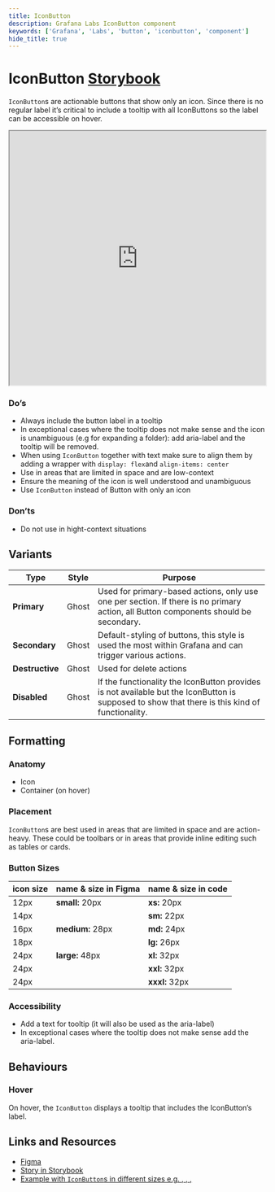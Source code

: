 ```yaml
---
title: IconButton
description: Grafana Labs IconButton component
keywords: ['Grafana', 'Labs', 'button', 'iconbutton', 'component']
hide_title: true
---
```


# IconButton <Badge text='ready' color='green'></Badge> <a href='https://developers.grafana.com/ui/latest/index.html?path=/story/buttons-iconbutton--basic' target='_blank' className='header-links'>Storybook <Icon name="external-link-alt"/> </a>

`IconButton`s are actionable buttons that show only an icon. Since there is no regular label it’s critical to include a tooltip with all IconButtons so the label can be accessible on hover.

<iframe
  src="https://developers.grafana.com/ui/latest/index.html?path=/story/buttons-iconbutton--basic&full=1&shortcuts=false&singleStory=true"
  width="100%"
  height="500px"
></iframe>

### Do’s

* Always include the button label in a tooltip
* In exceptional cases where the tooltip does not make sense and the icon is unambiguous (e.g <Icon name="angle-down" /> for expanding a folder): add aria-label and the tooltip will be removed.
* When using `IconButton` together with text make sure to align them by adding a wrapper with `display: flex`and `align-items: center`
* Use in areas that are limited in space and are low-context
* Ensure the meaning of the icon is well understood and unambiguous
* Use `IconButton` instead of Button with only an icon

### Don’ts

* Do not use in hight-context situations


## Variants

| Type | Style | Purpose |
| ---- | --- | ------- |
| **Primary** | Ghost | Used for primary-based actions, only use one per section. If there is no primary action, all Button components should be secondary. |
| **Secondary** | Ghost | Default-styling of buttons, this style is used the most within Grafana and can trigger various actions. |
| **Destructive** | Ghost | Used for delete actions |
| **Disabled** | Ghost | If the functionality the IconButton provides is not available but the IconButton is supposed to show that there is this kind of functionality.|

## Formatting

### Anatomy

* Icon
* Container (on hover)


### Placement

`IconButton`s are best used in areas that are limited in space and are action-heavy. These could be toolbars or in areas that provide inline editing such as tables or cards.


### Button Sizes

| icon size | name & size in Figma | name & size in code |
|-----------|----------------------|---------------------|
| 12px      | **small:** 20px      | **xs:** 20px        |
| 14px      |                      | **sm:** 22px        |
| 16px      | **medium:** 28px     | **md:** 24px        |
| 18px      |                      | **lg:** 26px        |
| 24px      | **large:** 48px      | **xl:** 32px        |
| 24px      |                      | **xxl:** 32px       |
| 24px      |                      | **xxxl:** 32px      |


### Accessibility

* Add a text for tooltip (it will also be used as the aria-label)
* In exceptional cases where the tooltip does not make sense add the aria-label.


## Behaviours

### Hover

On hover, the `IconButton` displays a tooltip that includes the IconButton’s label.


## Links and Resources

* [Figma](https://www.figma.com/file/htVIFrTq8e7sx8Olo7L6kZ/Saga-Components--Dark-theme?type=design&node-id=8444-13444&mode=design&t=HOUJYSYNbbYEZMUl-0)
* [Story in Storybook](https://developers.grafana.com/ui/latest/index.html?path=/story/buttons-iconbutton--basic)
* [Example with `IconButton`s in different sizes e.g. <Icon name="bars" />, <Icon name="share-alt" />, <Icon name="trash-alt" />, <Icon name="eye" />](https://play.grafana.org/explore?orgId=1&left=%7B%22datasource%22:%22aDCxdqe7k%22,%22queries%22:%5B%7B%22metrics%22:%5B%7B%22id%22:%221%22,%22type%22:%22logs%22%7D%5D,%22query%22:%22%22,%22refId%22:%22A%22,%22datasource%22:%7B%22type%22:%22elasticsearch%22,%22uid%22:%22aDCxdqe7k%22%7D,%22alias%22:%22%22,%22bucketAggs%22:%5B%7B%22type%22:%22date_histogram%22,%22id%22:%222%22,%22settings%22:%7B%22interval%22:%22auto%22%7D,%22field%22:%22order_date%22%7D%5D,%22timeField%22:%22order_date%22%7D%5D,%22range%22:%7B%22from%22:%22now-1h%22,%22to%22:%22now%22%7D%7D)
